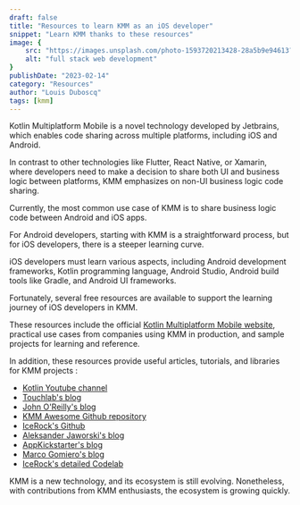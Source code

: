 ```yaml
---
draft: false
title: "Resources to learn KMM as an iOS developer"
snippet: "Learn KMM thanks to these resources"
image: {
    src: "https://images.unsplash.com/photo-1593720213428-28a5b9e94613?&fit=crop&w=430&h=240",
    alt: "full stack web development"
}
publishDate: "2023-02-14"
category: "Resources"
author: "Louis Duboscq"
tags: [kmm]
--- 
```


Kotlin Multiplatform Mobile is a novel technology developed by Jetbrains, which enables code sharing across multiple platforms, including iOS and Android.

In contrast to other technologies like Flutter, React Native, or Xamarin, where developers need to make a decision to share both UI and business logic between platforms, 
KMM emphasizes on non-UI business logic code sharing.

Currently, the most common use case of KMM is to share business logic code between Android and iOS apps. 

For Android developers, starting with KMM is a straightforward process, but for iOS developers, there is a steeper learning curve.

iOS developers must learn various aspects, including Android development frameworks, Kotlin programming language, Android Studio, Android build tools like Gradle, and Android UI frameworks.

Fortunately, several free resources are available to support the learning journey of iOS developers in KMM. 

These resources include the official [Kotlin Multiplatform Mobile website](https://kotlinlang.org/docs/multiplatform-mobile-getting-started.html), practical use cases from companies using KMM in production, and sample projects for learning and reference.

In addition, these resources provide useful articles, tutorials, and libraries for KMM projects :

- [Kotlin Youtube channel](https://www.youtube.com/@Kotlin)
- [Touchlab's blog](https://touchlab.co/blog/)
- [John O'Reilly's blog](https://johnoreilly.dev/)
- [KMM Awesome Github repository](https://github.com/terrakok/kmm-awesome)
- [IceRock's Github](https://github.com/icerockdev)
- [Aleksander Jaworski's blog](https://akjaw.com/)
- [AppKickstarter's blog](https://appkickstarter.com/blog)
- [Marco Gomiero's blog](https://www.marcogomiero.com/posts/) 
- [IceRock's detailed Codelab](https://codelabs.kmp.icerock.dev/codelabs/kmm-icerock-onboarding-1-en/#0)

KMM is a new technology, and its ecosystem is still evolving. Nonetheless, with contributions from KMM enthusiasts, the ecosystem is growing quickly.
